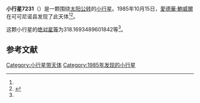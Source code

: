 {{Infobox planet
| bgcolour = #FFFFC0
| name = 7231 Porco
| symbol = 
| image = 
| caption = 
| discovery = yes
| discovery_ref = 
| discoverer = [[愛德華·鮑威爾|愛德華·鮑威爾]]
| discovery_site = [[可可尼诺县|可可尼诺县]] 
| discovered = 1985年10月15日
| designations = yes
| mp_name = 
| named_after = 
| alt_names = 1985 TQ1/ 1974 TQ / 1983 EA2
| mp_category = [[主带小行星|主带小行星]]
| orbit_ref = <ref name="a">[http://ssd.jpl.nasa.gov/sbdb.cgi?sstr=7231 7231 Porco] {{Wayback|url=http://ssd.jpl.nasa.gov/sbdb.cgi?sstr=7231 |date=20201124023625 }}，小行星數據庫瀏覽器（JPL Small-Body Database Browser）－[[美国国家航空航天局|美国国家航空航天局]]喷气推进实验室</ref>
| epoch = 2456400.5 (2013年4月18日更新)
| aphelion = {{convert|3.405496788676813|AU|km|3|abbr=on|lk=out}}
| perihelion = {{convert|2.932970054647763|AU|km|3|abbr=on}}
| semimajor = {{convert|3.169233421662288|AU|km|3|abbr=on}}
| eccentricity = 0.074549058
| period = 2060.771159 [[日|日]]<br />5.64[[儒略年|儒略年]]
| avg_speed = 
| inclination = 9.426034741267694
| asc_node = 21.40279051659293
| mean_anomaly = 
| arg_peri = 318.1693489601842
| satellites = 
| physical_characteristics = yes
| dimensions = 
| mass = 
| density = 
| surface_grav = 
| escape_velocity = 
| sidereal_day = 
| axial_tilt = 
| pole_ecliptic_lat = 
| pole_ecliptic_lon = 
| albedo = 
| temperatures= 
| temp_name1 = 
| mean_temp_1 = 
| max_temp_1 = 
| temp_name2 = 
| max_temp_2 = 
| spectral_type = 
| abs_magnitude = 318.1693489601842
}}

'''小行星7231'''（{{lang-en|7231 Porco}}）是一颗围绕[[太阳|太阳]][[公转|公转]]的[[小行星|小行星]]。1985年10月15日，[[愛德華·鮑威爾|愛德華·鮑威爾]]在可可尼诺县发现了此天体<ref name="a" /><ref>{{cite news|title=小行星列表|url=http://cfa-www.harvard.edu/iau/lists/NumberedMPs.txt|accessdate=2013-07-08|newspaper=哈佛大学|archive-date=2008-05-17|archive-url=https://web.archive.org/web/20080517010638/http://cfa-www.harvard.edu/iau/lists/NumberedMPs.txt|dead-url=no}}</ref>。

这颗小行星的[[绝对星等|绝对星等]]为318.1693489601842等<ref name="a" />。

==参考文献==
{{reflist}}
{{Minor Planet Number|[[小行星7230|小行星7230]]|[[小行星7232|小行星7232]]}}

{{小天体}}

[[Category:小行星带天体|Category:小行星带天体]]
[[Category:1985年发现的小行星|Category:1985年发现的小行星]]

{{asteroid-stub}}